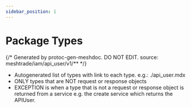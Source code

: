 ```yaml
---
sidebar_position: 1
---
```


# Package Types

{/*
Generated by protoc-gen-meshdoc. DO NOT EDIT.
source: meshtrade/iam/api_user/v1/**
*/}

- Autogenerated list of types with link to each type. e.g.: ./api_user.mdx
- ONLY types that are NOT request or response objects
- EXCEPTION is when a type that is not a request or response object is returned from a service e.g. the create service which returns the APIUser.
